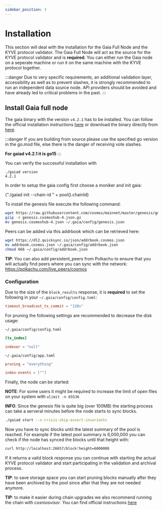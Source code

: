 ```yaml
---
sidebar_position: 3
---
```


# Installation


This section will deal with the installation for the Gaia Full Node and the KYVE protocol validator. The Gaia Full
Node will act as the source for the KYVE protocol validator and is **required**. You can either run the Gaia node on
a seperate machine or run it on the same machine with the KYVE protocol together.

:::danger
Due to very specific requirements, an additional validation layer, accessibility as well as to prevent slashes, it is strongly recommended to run an independent data source node. API providers should be avoided and have already led to critical problems in the past.
:::

## Install Gaia full node

The gaia binary with the version `v4.2.1` has to be installed. You can follow the official installation instructions [here](https://hub.cosmos.network/main/getting-started/installation.html) or download the binary directly from [here](https://github.com/cosmos/gaia/releases/tag/v4.2.1).

:::danger
If you are building from source please use the specified go version in the go.mod file, else there is the danger of receiving vote slashes.

**For gaiad v4.2.1 it is go15**
:::

You can verify the successful installation with

```
./gaiad version
4.2.1
```

In order to setup the gaia config first choose a moniker and init gaia:

<CodeBlock language="bash">
  {"./gaiad init <your-moniker> --chain-id " + pool().chainId}
</CodeBlock>

To install the genesis file execute the following command:

```bash
wget https://raw.githubusercontent.com/cosmos/mainnet/master/genesis/genesis.cosmoshub-4.json.gz
gzip -d genesis.cosmoshub-4.json.gz
mv genesis.cosmoshub-4.json ~/.gaia/config/genesis.json
```

Peers can be added via this addrbook which can be retrieved here:

```bash
wget https://dl2.quicksync.io/json/addrbook.cosmos.json
mv addrbook.cosmos.json ~/.gaia/config/addrbook.json
chmod 666 ~/.gaia/config/addrbook.json
```

**TIP**: You can also add persistent_peers from Polkachu to ensure that you will actually find peers where you can sync with the network: https://polkachu.com/live_peers/cosmos

### Configuration

Due to the size of the `block_results` response, it is **required** to set the following in your `~/.gaia/config/config.toml`:

```toml
timeout_broadcast_tx_commit = "120s"
```

For pruning the following settings are recommended to decrease the disk usage:

`~/.gaia/config/config.toml`

```toml
[tx_index]

indexer = "null"
```

`~/.gaia/config/app.toml`

```toml
pruning = "everything"

index-events = [""]
```

Finally, the node can be started:

**NOTE**: For some users it might be required to increase the limit of open files on your system with `ulimit -n 65536`

**INFO**: Since the genesis file is quite big (over 100MB) the starting process can take a serveral minutes before the node starts to sync blocks.

```bash
./gaiad start --x-crisis-skip-assert-invariants
```

Now you have to sync blocks until the latest summary of the pool is reached. For example
if the latest pool summary is 6,000,000 you can check if the node has synced the blocks until
that height with:

```bash
curl http://localhost:26657/block?height=6000000
```

If it returns a valid block response you can continue with starting the actual KYVE protocol validator
and start participating in the validation and archival process.

**TIP**: to save storage space you can start pruning blocks manually after they have been archived
by the pool since after that they are not needed anymore.

**TIP**: to make it easier during chain upgrades we also recommend running the chain with _cosmosvisor_. You can find official instructions [here](https://hub.cosmos.network/main/hub-tutorials/upgrade-node.html#cosmovisor)
